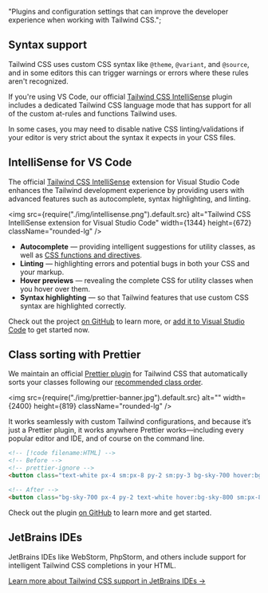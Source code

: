 
  "Plugins and configuration settings that can improve the developer experience when working with Tailwind CSS.";

## Syntax support

Tailwind CSS uses custom CSS syntax like `@theme`, `@variant`, and `@source`, and in some editors this can trigger warnings or errors where these rules aren't recognized.

If you're using VS Code, our official [Tailwind CSS IntelliSense](https://marketplace.visualstudio.com/items?itemName=bradlc.vscode-tailwindcss) plugin includes a dedicated Tailwind CSS language mode that has support for all of the custom at-rules and functions Tailwind uses.

In some cases, you may need to disable native CSS linting/validations if your editor is very strict about the syntax it expects in your CSS files.

## IntelliSense for VS Code

The official [Tailwind CSS IntelliSense](https://marketplace.visualstudio.com/items?itemName=bradlc.vscode-tailwindcss) extension for Visual Studio Code enhances the Tailwind development experience by providing users with advanced features such as autocomplete, syntax highlighting, and linting.

<img
  src={require("./img/intellisense.png").default.src}
  alt="Tailwind CSS IntelliSense extension for Visual Studio Code"
  width={1344}
  height={672}
  className="rounded-lg"
/>

- **Autocomplete** — providing intelligent suggestions for utility classes, as well as [CSS functions and directives](/docs/functions-and-directives).
- **Linting** — highlighting errors and potential bugs in both your CSS and your markup.
- **Hover previews** — revealing the complete CSS for utility classes when you hover over them.
- **Syntax highlighting** — so that Tailwind features that use custom CSS syntax are highlighted correctly.

Check out the project [on GitHub](https://github.com/tailwindcss/intellisense) to learn more, or [add it to Visual Studio Code](vscode:extension/bradlc.vscode-tailwindcss) to get started now.

## Class sorting with Prettier

We maintain an official [Prettier plugin](https://github.com/tailwindlabs/prettier-plugin-tailwindcss) for Tailwind CSS that automatically sorts your classes following our [recommended class order](/blog/automatic-class-sorting-with-prettier#how-classes-are-sorted).

<img src={require("./img/prettier-banner.jpg").default.src} alt="" width={2400} height={819} className="rounded-lg" />

It works seamlessly with custom Tailwind configurations, and because it’s just a Prettier plugin, it works anywhere Prettier works—including every popular editor and IDE, and of course on the command line.

```html
<!-- [!code filename:HTML] -->
<!-- Before -->
<!-- prettier-ignore -->
<button class="text-white px-4 sm:px-8 py-2 sm:py-3 bg-sky-700 hover:bg-sky-800">Submit</button>

<!-- After -->
<button class="bg-sky-700 px-4 py-2 text-white hover:bg-sky-800 sm:px-8 sm:py-3">Submit</button>
```

Check out the plugin [on GitHub](https://github.com/tailwindlabs/prettier-plugin-tailwindcss) to learn more and get started.

## JetBrains IDEs

JetBrains IDEs like WebStorm, PhpStorm, and others include support for intelligent Tailwind CSS completions in your HTML.

[Learn more about Tailwind CSS support in JetBrains IDEs &rarr;](https://www.jetbrains.com/help/webstorm/tailwind-css.html)
